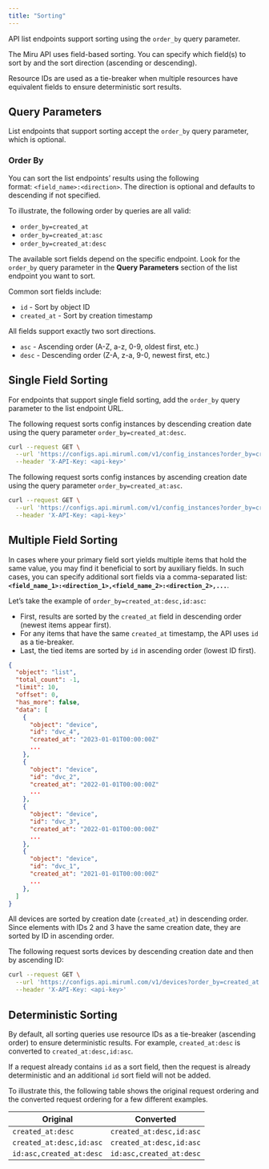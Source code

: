 ```yaml
---
title: "Sorting"
---
```


API list endpoints support sorting using the `order_by` query parameter.

The Miru API uses field-based sorting. You can specify which field(s) to sort by and the sort direction (ascending or descending).

Resource IDs are used as a tie-breaker when multiple resources have equivalent fields to ensure deterministic sort results.

## Query Parameters

List endpoints that support sorting accept the `order_by` query parameter, which is optional.

### Order By

You can sort the list endpoints’ results using the following format: `<field_name>:<direction>`. The direction is optional and defaults to descending if not specified.

To illustrate, the following order by queries are all valid:
- `order_by=created_at`
- `order_by=created_at:asc`
- `order_by=created_at:desc`

The available sort fields depend on the specific endpoint. Look for the `order_by` query parameter in the **Query Parameters** section of the list endpoint you want to sort.

Common sort fields include:
- `id` - Sort by object ID
- `created_at` - Sort by creation timestamp

All fields support exactly two sort directions.
- `asc` - Ascending order (A-Z, a-z, 0-9, oldest first, etc.)
- `desc` - Descending order (Z-A, z-a, 9-0, newest first, etc.)

## Single Field Sorting

For endpoints that support single field sorting, add the `order_by` query parameter to the list endpoint URL.

The following request sorts config instances by descending creation date using the query parameter `order_by=created_at:desc`.

```bash 
curl --request GET \
  --url 'https://configs.api.miruml.com/v1/config_instances?order_by=created_at:desc' \
  --header 'X-API-Key: <api-key>'
```

The following request sorts config instances by ascending creation date using the query parameter `order_by=created_at:asc`.

```bash 
curl --request GET \
  --url 'https://configs.api.miruml.com/v1/config_instances?order_by=created_at:asc' \
  --header 'X-API-Key: <api-key>'
```

## Multiple Field Sorting
In cases where your primary field sort yields multiple items that hold the same value, you may find it beneficial to sort by auxiliary fields. In such cases, you can specify additional sort fields via a comma-separated list: **`<field_name_1>:<direction_1>,<field_name_2>:<direction_2>,...`**.

Let’s take the example of `order_by=created_at:desc,id:asc`:

- First, results are sorted by the `created_at` field in descending order (newest items appear first).
- For any items that have the same `created_at` timestamp, the API uses `id` as a tie-breaker.
- Last, the tied items are sorted by `id` in ascending order (lowest ID first).

```json
{
  "object": "list",
  "total_count": -1,
  "limit": 10,
  "offset": 0,
  "has_more": false,
  "data": [
    {
      "object": "device",
      "id": "dvc_4",
      "created_at": "2023-01-01T00:00:00Z"
      ...
    },
    {
      "object": "device",
      "id": "dvc_2",
      "created_at": "2022-01-01T00:00:00Z"
      ...
    },
    {
      "object": "device",
      "id": "dvc_3",
      "created_at": "2022-01-01T00:00:00Z"
      ...
    },
    {
      "object": "device",
      "id": "dvc_1",
      "created_at": "2021-01-01T00:00:00Z"
      ...
    },
  ]
}
```

All devices are sorted by creation date (`created_at`) in descending order. Since elements with IDs 2 and 3 have the same creation date, they are sorted by ID in ascending order.

The following request sorts devices by descending creation date and then by ascending ID:

```bash
curl --request GET \
  --url 'https://configs.api.miruml.com/v1/devices?order_by=created_at:desc,id:asc' \
  --header 'X-API-Key: <api-key>'
```

## Deterministic Sorting

By default, all sorting queries use resource IDs as a tie-breaker (ascending order) to ensure deterministic results. For example, `created_at:desc` is converted to `created_at:desc,id:asc`. 

If a request already contains `id` as a sort field, then the request is already deterministic and an additional `id` sort field will not be added.

To illustrate this, the following table shows the original request ordering and the converted request ordering for a few different examples.

| Original | Converted  |
|---------------|-------------------------|
| `created_at:desc` | `created_at:desc,id:asc` |
| `created_at:desc,id:asc` | `created_at:desc,id:asc` |
| `id:asc,created_at:desc` | `id:asc,created_at:desc` |